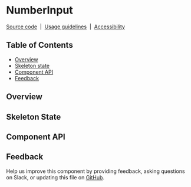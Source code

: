 
<Meta isTemplate />

# NumberInput

[Source code](https://github.com/carbon-design-system/carbon/tree/main/packages/react/src/components/NumberInput)
&nbsp;|&nbsp;
[Usage guidelines](https://www.carbondesignsystem.com/components/number-input/usage)
&nbsp;|&nbsp;
[Accessibility](https://www.carbondesignsystem.com/components/number-input/accessibility)

## Table of Contents

- [Overview](#overview)
- [Skeleton state](#skeleton-state)
- [Component API](#component-api)
- [Feedback](#feedback)

## Overview

<Canvas of={NumberInputStories.Default} />

## Skeleton State

<Canvas of={NumberInputStories.Skeleton} />

## Component API

<ArgTypes />

## Feedback

Help us improve this component by providing feedback, asking questions on Slack,
or updating this file on
[GitHub](https://github.com/carbon-design-system/carbon/edit/main/packages/react/src/components/NumberInput/NumberInput.mdx).
